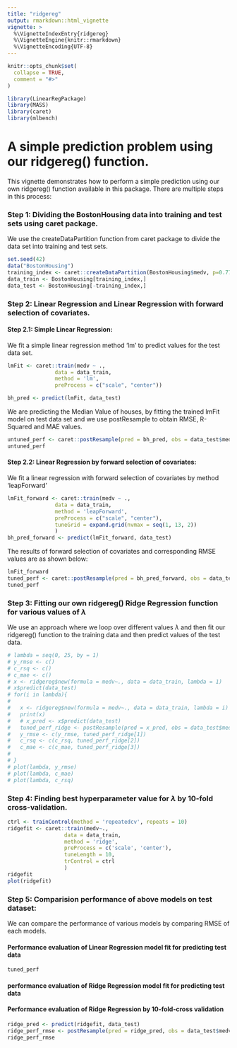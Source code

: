 ```yaml
---
title: "ridgereg"
output: rmarkdown::html_vignette
vignette: >
  %\VignetteIndexEntry{ridgereg}
  %\VignetteEngine{knitr::rmarkdown}
  %\VignetteEncoding{UTF-8}
---
```


```r
knitr::opts_chunk$set(
  collapse = TRUE,
  comment = "#>"
)
```

```r
library(LinearRegPackage)
library(MASS)
library(caret)
library(mlbench)
```

# A simple prediction problem using our ridgereg() function.

This vignette demonstrates how to perform a simple prediction using our own ridgereg() function available in this package. 
There are multiple steps in this process:

### Step 1: Dividing the BostonHousing data into training and test sets using caret package.
We use the createDataPartition function from caret package to divide the data set into training and test sets.
```r
set.seed(42)
data("BostonHousing")
training_index <- caret::createDataPartition(BostonHousing$medv, p=0.77, list = F)
data_train <- BostonHousing[training_index,]
data_test <- BostonHousing[-training_index,]

```

### Step 2: Linear Regression and Linear Regression with forward selection of covariates.

#### Step 2.1: Simple Linear Regression:
We fit a simple linear regression method 'lm' to predict values for the test data set.
```r
lmFit <- caret::train(medv ~ .,
               data = data_train,
               method = 'lm',
               preProcess = c("scale", "center"))

bh_pred <- predict(lmFit, data_test)

```

We are predicting the Median Value of houses, by fitting the trained lmFit model on test data set and we use postResample to obtain RMSE, R-Squared and MAE values.
```r

untuned_perf <- caret::postResample(pred = bh_pred, obs = data_test$medv)
untuned_perf
```

#### Step 2.2: Linear Regression by forward selection of covariates:
We fit a linear regression with forward selection of covariates by method 'leapForward'
```r

lmFit_forward <- caret::train(medv ~ .,
               data = data_train,
               method = 'leapForward',
               preProcess = c("scale", "center"),
               tuneGrid = expand.grid(nvmax = seq(1, 13, 2))
               )
bh_pred_forward <- predict(lmFit_forward, data_test)
```

The results of forward selection of covariates and corresponding RMSE values are as shown below:
```r

lmFit_forward
tuned_perf <- caret::postResample(pred = bh_pred_forward, obs = data_test$medv)
tuned_perf

```

### Step 3: Fitting our own ridgereg() Ridge Regression function for various values of $\lambda$

We use an approach where we loop over different values $\lambda$ and then fit our ridgereg() function to the training data and then predict values of the test data.

```r
# lambda = seq(0, 25, by = 1)
# y_rmse <- c()
# c_rsq <- c()
# c_mae <- c()
# x <- ridgereg$new(formula = medv~., data = data_train, lambda = 1)
# x$predict(data_test)
# for(i in lambda){
# 
#   x <- ridgereg$new(formula = medv~., data = data_train, lambda = i)
#   print(x)
#   # x_pred <- x$predict(data_test)
#   tuned_perf_ridge <- postResample(pred = x_pred, obs = data_test$medv)
#   y_rmse <- c(y_rmse, tuned_perf_ridge[1])
#   c_rsq <- c(c_rsq, tuned_perf_ridge[2])
#   c_mae <- c(c_mae, tuned_perf_ridge[3])
# 
# }
# plot(lambda, y_rmse)
# plot(lambda, c_mae)
# plot(lambda, c_rsq)

```

### Step 4: Finding best hyperparameter value for $\lambda$ by 10-fold cross-validation.

```r

ctrl <- trainControl(method = 'repeatedcv', repeats = 10)
ridgefit <- caret::train(medv~.,
                  data = data_train,
                  method = 'ridge',
                  preProcess = c('scale', 'center'),
                  tuneLength = 10,
                  trControl = ctrl
                  )
ridgefit
plot(ridgefit)

```

### Step 5: Comparision performance of above models on test dataset:
We can compare the performance of various models by comparing RMSE of each models.

#### Performance evaluation of Linear Regression model fit for predicting test data

```r
tuned_perf
```

#### performance evaluation of Ridge Regression model fit for predicting test data


#### Performance evaluation of Ridge Regression by 10-fold-cross validation

```r
ridge_pred <- predict(ridgefit, data_test)
ridge_perf_rmse <- postResample(pred = ridge_pred, obs = data_test$medv)
ridge_perf_rmse
```
